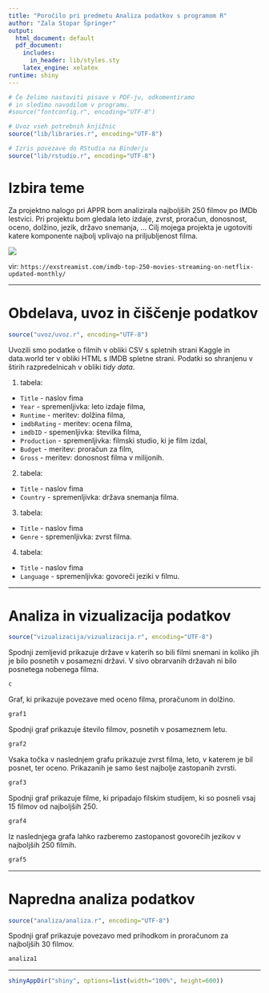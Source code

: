 ```yaml
---
title: "Poročilo pri predmetu Analiza podatkov s programom R"
author: "Zala Stopar Špringer"
output:
  html_document: default
  pdf_document:
    includes:
      in_header: lib/styles.sty
    latex_engine: xelatex
runtime: shiny
---
```


```r
# Če želimo nastaviti pisave v PDF-ju, odkomentiramo
# in sledimo navodilom v programu.
#source("fontconfig.r", encoding="UTF-8")

# Uvoz vseh potrebnih knjižnic
source("lib/libraries.r", encoding="UTF-8")
```

```r
# Izris povezave do RStudia na Binderju
source("lib/rstudio.r", encoding="UTF-8")
```

# Izbira teme

Za projektno nalogo pri APPR bom analizirala najboljših 250 filmov po IMDb lestvici. Pri projektu bom gledala leto izdaje, zvrst, proračun, donosnost, oceno, dolžino, jezik, državo snemanja, ...
Cilj mojega projekta je ugotoviti katere komponente najbolj vplivajo na priljubljenost filma.


![](slike/imdb-filmi-slika.jpg)

vir: `https://exstreamist.com/imdb-top-250-movies-streaming-on-netflix-updated-monthly/`

***

# Obdelava, uvoz in čiščenje podatkov

```r
source("uvoz/uvoz.r", encoding="UTF-8")
```

Uvozili smo podatke o filmih v obliki CSV s spletnih strani Kaggle in data.world ter v obliki HTML s IMDB spletne strani. Podatki so shranjenu v štirih razpredelnicah v obliki *tidy data*.

1. tabela:
  - `Title` - naslov fima
  - `Year` - spremenljivka: leto izdaje filma,
  - `Runtime` - meritev: dolžina filma,
  - `imdbRating` - meritev: ocena filma,
  - `imdbID` - spemenljivka: številka filma, 
  - `Production` - spremenljivka: filmski studio, ki je film izdal,
  - `Budget` - meritev: proračun za film,
  - `Gross` - meritev: donosnost filma v milijonih.
  
2. tabela:
  - `Title` - naslov fima
  - `Country` - spremenljivka: država snemanja filma.

3. tabela:
  - `Title` - naslov fima
  - `Genre` - spremenljivka: zvrst filma.

4. tabela:
  - `Title` - naslov fima
  - `Language` - spremenljivka: govoreči jeziki v filmu.

***

# Analiza in vizualizacija podatkov
```r
source("vizualizacija/vizualizacija.r", encoding="UTF-8")
```


Spodnji zemljevid prikazuje države v katerih so bili filmi snemani in koliko jih je bilo posnetih v posamezni državi.
V sivo obrarvanih državah ni bilo posnetega nobenega filma.

```r
c
``` 


Graf, ki prikazuje povezave med oceno filma, proračunom in dolžino.

```r
graf1
```

Spodnji graf prikazuje število filmov, posnetih v posameznem letu.

```r
graf2
```

Vsaka točka v naslednjem grafu prikazuje zvrst filma, leto, v katerem je bil posnet, ter oceno. Prikazanih je samo šest najbolje zastopanih zvrsti.
```r
graf3
```

Spodnji graf prikazuje filme, ki pripadajo filskim studijem, ki so posneli vsaj 15 filmov od najboljših 250. 
```r
graf4
```

Iz naslednjega grafa lahko razberemo zastopanost govorečih jezikov v najboljših 250 filmih.
```r
graf5
```

***
# Napredna analiza podatkov
```r
source("analiza/analiza.r", encoding="UTF-8")
```
Spodnji graf prikazuje povezavo med prihodkom in proračunom za najboljših 30 filmov.

```r
analiza1  
```

***

```r
shinyAppDir("shiny", options=list(width="100%", height=600))
```
